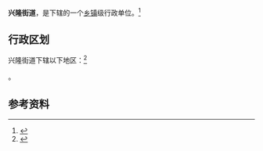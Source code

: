 {{中国乡级行政区|37/01/03/020/000}}

'''兴隆街道'''，是{{PRC admin/fullname|37/01/03/020/000|3}}下辖的一个[[乡镇|乡镇]]级行政单位。<ref>{{PRC admin/ref sgc|{{PRC admin/parent|37/01/03/020/000}}}}</ref>

== 行政区划 ==

兴隆街道下辖以下地区：<ref>{{PRC admin/ref sgc|37/01/03/020/000}}</ref>

{{PRC admin/children|37/01/03/020/000}}。

== 参考资料 ==

{{reflist}}

{{行政区划小作品}}
{{PRC admin/navcat|37/01/03/020/000}}